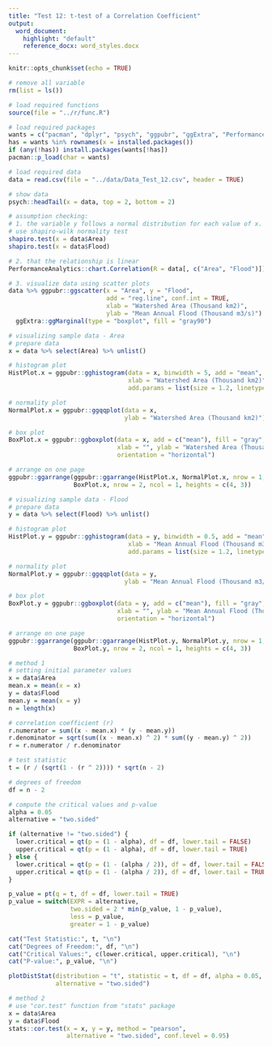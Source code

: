 ```yaml
---
title: "Test 12: t-test of a Correlation Coefficient"
output:
  word_document:
    highlight: "default"
    reference_docx: word_styles.docx
---
```


```r
knitr::opts_chunk$set(echo = TRUE)
```

```r
# remove all variable
rm(list = ls())

# load required functions
source(file = "../r/func.R")

# load required packages
wants = c("pacman", "dplyr", "psych", "ggpubr", "ggExtra", "PerformanceAnalytics")
has = wants %in% rownames(x = installed.packages())
if (any(!has)) install.packages(wants[!has])
pacman::p_load(char = wants)

# load required data
data = read.csv(file = "../data/Data_Test_12.csv", header = TRUE)

# show data
psych::headTail(x = data, top = 2, bottom = 2)
```

```r
# assumption checking:
# 1. the variable y follows a normal distribution for each value of x.
# use shapiro-wilk normality test
shapiro.test(x = data$Area)
shapiro.test(x = data$Flood)
```

```r
# 2. that the relationship is linear
PerformanceAnalytics::chart.Correlation(R = data[, c("Area", "Flood")])

# 3. visualize data using scatter plots
data %>% ggpubr::ggscatter(x = "Area", y = "Flood",
                           add = "reg.line", conf.int = TRUE,
                           xlab = "Watershed Area (Thousand km2)",
                           ylab = "Mean Annual Flood (Thousand m3/s)") %>%
  ggExtra::ggMarginal(type = "boxplot", fill = "gray90")
```

```r
# visualizing sample data - Area
# prepare data
x = data %>% select(Area) %>% unlist()

# histogram plot
HistPlot.x = ggpubr::gghistogram(data = x, binwidth = 5, add = "mean", fill = "gray", 
                                 xlab = "Watershed Area (Thousand km2)",
                                 add.params = list(size = 1.2, linetype = 2))

# normality plot
NormalPlot.x = ggpubr::ggqqplot(data = x,
                                ylab = "Watershed Area (Thousand km2)")

# box plot
BoxPlot.x = ggpubr::ggboxplot(data = x, add = c("mean"), fill = "gray", width = 0.5,
                              xlab = "", ylab = "Watershed Area (Thousand km2)",
                              orientation = "horizontal")

# arrange on one page
ggpubr::ggarrange(ggpubr::ggarrange(HistPlot.x, NormalPlot.x, nrow = 1, ncol = 2),
                  BoxPlot.x, nrow = 2, ncol = 1, heights = c(4, 3))
```

```r
# visualizing sample data - Flood
# prepare data
y = data %>% select(Flood) %>% unlist()

# histogram plot
HistPlot.y = ggpubr::gghistogram(data = y, binwidth = 0.5, add = "mean", fill = "gray", 
                                 xlab = "Mean Annual Flood (Thousand m3/s)",
                                 add.params = list(size = 1.2, linetype = 2))

# normality plot
NormalPlot.y = ggpubr::ggqqplot(data = y,
                                ylab = "Mean Annual Flood (Thousand m3/s)")

# box plot
BoxPlot.y = ggpubr::ggboxplot(data = y, add = c("mean"), fill = "gray", width = 0.5,
                              xlab = "", ylab = "Mean Annual Flood (Thousand m3/s)",
                              orientation = "horizontal")

# arrange on one page
ggpubr::ggarrange(ggpubr::ggarrange(HistPlot.y, NormalPlot.y, nrow = 1, ncol = 2),
                  BoxPlot.y, nrow = 2, ncol = 1, heights = c(4, 3))
```




```r
# method 1
# setting initial parameter values
x = data$Area
mean.x = mean(x = x)
y = data$Flood
mean.y = mean(x = y)
n = length(x)

# correlation coefficient (r)
r.numerator = sum((x - mean.x) * (y - mean.y))
r.denominator = sqrt(sum((x - mean.x) ^ 2) * sum((y - mean.y) ^ 2))
r = r.numerator / r.denominator

# test statistic
t = (r / (sqrt(1 - (r ^ 2)))) * sqrt(n - 2)

# degrees of freedom
df = n - 2

# compute the critical values and p-value
alpha = 0.05
alternative = "two.sided"

if (alternative != "two.sided") {
  lower.critical = qt(p = (1 - alpha), df = df, lower.tail = FALSE)
  upper.critical = qt(p = (1 - alpha), df = df, lower.tail = TRUE)
} else {
  lower.critical = qt(p = (1 - (alpha / 2)), df = df, lower.tail = FALSE)
  upper.critical = qt(p = (1 - (alpha / 2)), df = df, lower.tail = TRUE)
}

p_value = pt(q = t, df = df, lower.tail = TRUE)
p_value = switch(EXPR = alternative,
                 two.sided = 2 * min(p_value, 1 - p_value),
                 less = p_value,
                 greater = 1 - p_value)

cat("Test Statistic:", t, "\n")
cat("Degrees of Freedom:", df, "\n")
cat("Critical Values:", c(lower.critical, upper.critical), "\n")
cat("P-value:", p_value, "\n")

plotDistStat(distribution = "t", statistic = t, df = df, alpha = 0.05,
             alternative = "two.sided")

# method 2
# use "cor.test" function from "stats" package
x = data$Area
y = data$Flood
stats::cor.test(x = x, y = y, method = "pearson",
                alternative = "two.sided", conf.level = 0.95)
```